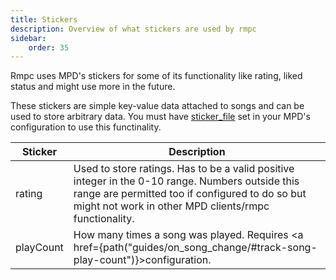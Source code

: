 ```yaml
---
title: Stickers
description: Overview of what stickers are used by rmpc
sidebar:
    order: 35
---
```



Rmpc uses MPD's stickers for some of its functionality like rating, liked status and might use more
in the future.

These stickers are simple key-value data attached to songs and can be used to store arbitrary data.
You must have [sticker_file](https://mpd.readthedocs.io/en/latest/mpd.conf.5.html#optional-parameters)
set in your MPD's configuration to use this functinality.

| Sticker   | Description                                                                                                                                                                                                  |
| --------- | ------------------------------------------------------------------------------------------------------------------------------------------------------------------------------------------------------------ |
| rating    | Used to store ratings. Has to be a valid positive integer in the 0-10 range. Numbers outside this range are permitted too if configured to do so but might not work in other MPD clients/rmpc functionality. |
| playCount | How many times a song was played. Requires <a href={path("guides/on_song_change/#track-song-play-count")}>configuration</a>.                                                                                 |
